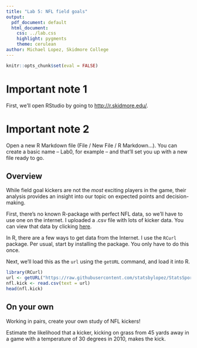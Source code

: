 ```yaml
---
title: "Lab 5: NFL field goals"
output:
  pdf_document: default
  html_document:
    css: ../lab.css
    highlight: pygments
    theme: cerulean
author: Michael Lopez, Skidmore College
---
```



```r
knitr::opts_chunk$set(eval = FALSE)
```

# Important note 1

First, we'll open RStudio by going to [http://r.skidmore.edu/](http://r.skidmore.edu/). 

# Important note 2

Open a new R Markdown file (File / New File / R Markdown...).  You can create a basic name -- Lab0, for example -- and that'll set you up with a new file ready to go.

## Overview

While field goal kickers are not the *most* exciting players in the game, their analysis provides an insight into our topic on expected points and decision-making.

First, there's no known R-package with perfect NFL data, so we'll have to use one on the internet. I uploaded a .csv file with lots of kicker data. You can view that data by clicking [here](https://raw.githubusercontent.com/statsbylopez/StatsSports/master/Kickers.csv). 

In R, there are a few ways to get data from the Internet. I use the `RCurl` package. Per usual, start by installing the package. You only have to do this once.

Next, we'll load this as the `url` using the `getURL` command, and load it into R. 

```r
library(RCurl)
url <- getURL("https://raw.githubusercontent.com/statsbylopez/StatsSports/master/Kickers.csv")
nfl.kick <- read.csv(text = url)
head(nfl.kick)
```

## On your own

Working in pairs, create your own study of NFL kickers! 

Estimate the likelihood that a kicker, kicking on grass from 45 yards away in a game with a temperature of 30 degrees in 2010, makes the kick. 

